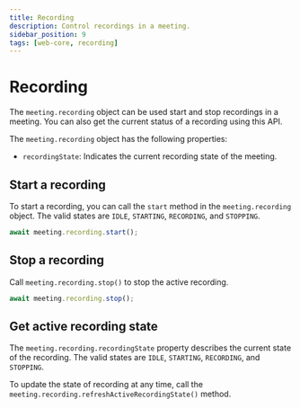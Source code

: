 ```yaml
---
title: Recording
description: Control recordings in a meeting.
sidebar_position: 9
tags: [web-core, recording]
---
```


# Recording

The `meeting.recording` object can be used start and stop recordings in a meeting. You can also get the current status of a recording using this API.

The `meeting.recording` object has the following properties:

- `recordingState`: Indicates the current recording state of the meeting.

## Start a recording

To start a recording, you can call the `start` method in the `meeting.recording` object. The valid states are `IDLE`, `STARTING`, `RECORDING`, and `STOPPING`.

```ts
await meeting.recording.start();
```

## Stop a recording

Call `meeting.recording.stop()` to stop the active recording.

```ts
await meeting.recording.stop();
```

## Get active recording state

The `meeting.recording.recordingState` property describes the current state of the recording. The valid states are `IDLE`, `STARTING`, `RECORDING`, and `STOPPING`.

To update the state of recording at any time, call the `meeting.recording.refreshActiveRecordingState()` method.
